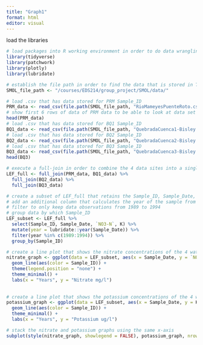 ```yaml
---
title: "Graph1"
format: html
editor: visual
---
```


load the libraries

```r
# load packages into R working environment in order to do data wrangling and plotting
library(tidyverse)
library(patchwork)
library(plotly)
library(lubridate)
```

```r
# establish the file path in order to find the data that is stored in Taylor server
SMOL_file_path <- "/courses/EDS214/group_project/SMOL/data/"

# load .csv that has data stored for PRM Sample_ID
PRM_data <- read_csv(file.path(SMOL_file_path, "RioMameyesPuenteRoto.csv"))
# show first 6 rows of data of PRM data to be able to look at data set
head(PRM_data)
# load .csv that has data stored for BQ1 Sample_ID
BQ1_data <- read_csv(file.path(SMOL_file_path, "QuebradaCuenca1-Bisley.csv"))
# load .csv that has data stored for BQ2 Sample_ID
BQ2_data <- read_csv(file.path(SMOL_file_path, "QuebradaCuenca2-Bisley.csv"))
# load .csv that has data stored for BQ3 Sample_ID
BQ3_data <- read_csv(file.path(SMOL_file_path, "QuebradaCuenca3-Bisley.csv"))
head(BQ3)
```

```r
# execute a full-join in order to combine the 4 data sites into a single dataset
LEF_full <- full_join(PRM_data, BQ1_data) %>% 
  full_join(BQ2_data) %>% 
  full_join(BQ3_data)
```

```r
# create a subset of LEF_full that retains the Sample_ID, Sample_Date, NO3-N, and K columns
# add an additional column that calculates the year of the sample from a year-month-day date
# filter to only keep data observations from 1989 to 1994
# group data by which Sample_ID
LEF_subset <- LEF_full %>% 
  select(Sample_ID, Sample_Date, `NO3-N`, K) %>% 
  mutate(year = lubridate::year(Sample_Date)) %>%
  filter(year %in% c(1989:1994)) %>% 
  group_by(Sample_ID)
```

```r
# create a line plot that shows the nitrate concentrations of the 4 watersheds by year
nitrate_graph <- ggplot(data = LEF_subset, aes(x = Sample_Date, y = `NO3-N`)) +
  geom_line(aes(color = Sample_ID)) +
  theme(legend.position = "none") +
  theme_minimal() +
  labs(x = "Years", y = "Nitrate mg/l") 
  
  
# create a line plot that shows the potassium concentrations of the 4 watersheds by year
potassium_graph <- ggplot(data = LEF_subset, aes(x = Sample_Date, y = K)) +
  geom_line(aes(color = Sample_ID)) +
  theme_minimal() +
  labs(x = "Years", y = "Potassium ug/l")

# stack the nitrate and potassium graphs using the same x-axis 
subplot(style(nitrate_graph, showlegend = FALSE), potassium_graph, nrows = 2, shareX = TRUE, titleY = TRUE)
```
